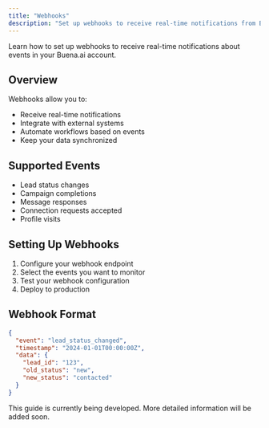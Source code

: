 ```yaml
---
title: "Webhooks"
description: "Set up webhooks to receive real-time notifications from Buena.ai"
---
```


Learn how to set up webhooks to receive real-time notifications about events in your Buena.ai account.

## Overview

Webhooks allow you to:

- Receive real-time notifications
- Integrate with external systems
- Automate workflows based on events
- Keep your data synchronized

## Supported Events

- Lead status changes
- Campaign completions
- Message responses
- Connection requests accepted
- Profile visits

## Setting Up Webhooks

1. Configure your webhook endpoint
2. Select the events you want to monitor
3. Test your webhook configuration
4. Deploy to production

## Webhook Format

```json
{
  "event": "lead_status_changed",
  "timestamp": "2024-01-01T00:00:00Z",
  "data": {
    "lead_id": "123",
    "old_status": "new",
    "new_status": "contacted"
  }
}
```

<Info>
  This guide is currently being developed. More detailed information will be
  added soon.
</Info>
